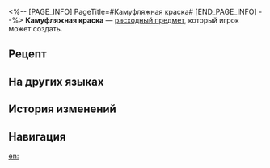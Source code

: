 <%-- [PAGE_INFO]
PageTitle=#Камуфляжная краска#
[END_PAGE_INFO] --%>
{{Расходный предмет Инфобокс
|id          = 401011
|Изображения = Предмет Камуфляжная краска.png
|Тип         = Расходные предметы
|Редкость    = 2
|Эффект      = Уменьшает вероятность обнаружения вас противниками на 75 сек.
|Описание    = Таинственная жидкость меняет цвет в зависимости от окружающей среды.<br />Поживи несколько лет в обществе, и тоже так научишься.
|Рецепт      = {{cx|Отсутствует источник}}
|Источник1   = [[Универсальная машина для синтеза]]
|Источник2   = 
|Источник3   = 
}}
{{Описание|''«Ты хамелеон, Освальдо. Ты понимаешь, о чём я?»''<br />''«Корпорации не помешало бы несколько хамелеонов».''}}
'''Камуфляжная краска''' — [[расходный предмет]], который игрок может создать.

==Рецепт==
{{Рецепт
|Тип            = Синтез
|Группа         = Расходные предметы
|Твёрдая вода   = 2
|Мнимые частицы = 2
|Сортировка     = Твёрдая вода;Мнимые частицы
}}

==На других языках==
{{На других языках
|en   = Camo Paint
|zhs  = 迷彩油漆
|zht  = 迷彩油漆
|ja   = 迷彩ペンキ
|ko   = 위장 페인트
|es   = Pintura de camuflaje
|fr   = Peinture de camouflage
|ru   = Камуфляжная краска
|th   = Camo Paint
|vi   = Sơn Ngụy Trang
|de   = Tarnfarbe
|id   = Camo Paint
|pt   = Pintura de Camuflagem
}}

==История изменений==
{{История изменений|3.5}}

==Навигация==
{{Расходные предметы Навбокс}}

[[en:]]